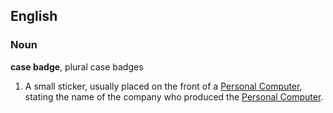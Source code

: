 ==English==

=== Noun ===

'''case badge''', plural case badges

#A small sticker, usually placed on the front of a [[Personal Computer]], stating the name of the company who produced the [[Personal Computer]].